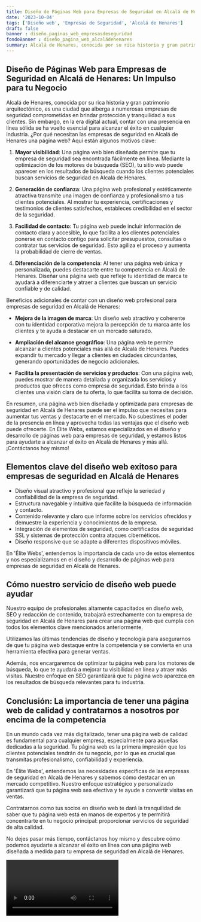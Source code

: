 ```yaml
---
title: Diseño de Páginas Web para Empresas de Seguridad en Alcalá de Henares
date: '2023-10-04'
tags: ['Diseño web', 'Empresas de Seguridad', 'Alcalá de Henares']
draft: false
banner : diseño_paginas_web_empresasdeseguridad
fondoBanner : diseño_pagina_web_alcaládehenares
summary: Alcalá de Henares, conocida por su rica historia y gran patrimonio arquitectónico, es una ciudad que alberga a numerosas empresas de seguridad comprometidas en brindar protección y tranquilidad a sus clientes. Sin embargo, en la era digital actual, contar con una presencia en línea sólida se ha vuelto esencial para alcanzar el éxito en cualquier industria. ¿Por qué necesitan las empresas de seguridad en Alcalá de Henares una página web? Aquí están algunos motivos clave
---
```


## Diseño de Páginas Web para Empresas de Seguridad en Alcalá de Henares: Un Impulso para tu Negocio

Alcalá de Henares, conocida por su rica historia y gran patrimonio arquitectónico, es una ciudad que alberga a numerosas empresas de seguridad comprometidas en brindar protección y tranquilidad a sus clientes. Sin embargo, en la era digital actual, contar con una presencia en línea sólida se ha vuelto esencial para alcanzar el éxito en cualquier industria. ¿Por qué necesitan las empresas de seguridad en Alcalá de Henares una página web? Aquí están algunos motivos clave:

1. **Mayor visibilidad**: Una página web bien diseñada permite que tu empresa de seguridad sea encontrada fácilmente en línea. Mediante la optimización de los motores de búsqueda (SEO), tu sitio web puede aparecer en los resultados de búsqueda cuando los clientes potenciales buscan servicios de seguridad en Alcalá de Henares.

2. **Generación de confianza**: Una página web profesional y estéticamente atractiva transmite una imagen de confianza y profesionalismo a tus clientes potenciales. Al mostrar tu experiencia, certificaciones y testimonios de clientes satisfechos, estableces credibilidad en el sector de la seguridad.

3. **Facilidad de contacto**: Tu página web puede incluir información de contacto clara y accesible, lo que facilita a los clientes potenciales ponerse en contacto contigo para solicitar presupuestos, consultas o contratar tus servicios de seguridad. Esto agiliza el proceso y aumenta la probabilidad de cierre de ventas.

4. **Diferenciación de la competencia**: Al tener una página web única y personalizada, puedes destacarte entre tu competencia en Alcalá de Henares. Diseñar una página web que refleje tu identidad de marca te ayudará a diferenciarte y atraer a clientes que buscan un servicio confiable y de calidad.

Beneficios adicionales de contar con un diseño web profesional para empresas de seguridad en Alcalá de Henares:

- **Mejora de la imagen de marca**: Un diseño web atractivo y coherente con tu identidad corporativa mejora la percepción de tu marca ante los clientes y te ayuda a destacar en un mercado saturado.

- **Ampliación del alcance geográfico**: Una página web te permite alcanzar a clientes potenciales más allá de Alcalá de Henares. Puedes expandir tu mercado y llegar a clientes en ciudades circundantes, generando oportunidades de negocio adicionales.

- **Facilita la presentación de servicios y productos**: Con una página web, puedes mostrar de manera detallada y organizada los servicios y productos que ofreces como empresa de seguridad. Esto brinda a los clientes una visión clara de tu oferta, lo que facilita su toma de decisión.

En resumen, una página web bien diseñada y optimizada para empresas de seguridad en Alcalá de Henares puede ser el impulso que necesitas para aumentar tus ventas y destacarte en el mercado. No subestimes el poder de la presencia en línea y aprovecha todas las ventajas que el diseño web puede ofrecerte. En Élite Webs, estamos especializados en el diseño y desarrollo de páginas web para empresas de seguridad, y estamos listos para ayudarte a alcanzar el éxito en Alcalá de Henares y más allá. ¡Contáctanos hoy mismo!

<GifSeo />

<Cta />

## Elementos clave del diseño web exitoso para empresas de seguridad en Alcalá de Henares

- Diseño visual atractivo y profesional que refleje la seriedad y confiabilidad de la empresa de seguridad.
- Estructura navegable y intuitiva que facilite la búsqueda de información y contacto.
- Contenido relevante y claro que informe sobre los servicios ofrecidos y demuestre la experiencia y conocimientos de la empresa.
- Integración de elementos de seguridad, como certificados de seguridad SSL y sistemas de protección contra ataques cibernéticos.
- Diseño responsive que se adapte a diferentes dispositivos móviles.

En 'Élite Webs', entendemos la importancia de cada uno de estos elementos y nos especializamos en el diseño y desarrollo de páginas web para empresas de seguridad en Alcalá de Henares.

## Cómo nuestro servicio de diseño web puede ayudar

Nuestro equipo de profesionales altamente capacitados en diseño web, SEO y redacción de contenido, trabajará estrechamente con tu empresa de seguridad en Alcalá de Henares para crear una página web que cumpla con todos los elementos clave mencionados anteriormente.

Utilizamos las últimas tendencias de diseño y tecnología para asegurarnos de que tu página web destaque entre la competencia y se convierta en una herramienta efectiva para generar ventas.

Además, nos encargaremos de optimizar tu página web para los motores de búsqueda, lo que te ayudará a mejorar tu visibilidad en línea y atraer más visitas. Nuestro enfoque en SEO garantizará que tu página web aparezca en los resultados de búsqueda relevantes para tu industria.

## Conclusión: La importancia de tener una página web de calidad y contratarnos a nosotros por encima de la competencia

En un mundo cada vez más digitalizado, tener una página web de calidad es fundamental para cualquier empresa, especialmente para aquellas dedicadas a la seguridad. Tu página web es la primera impresión que los clientes potenciales tendrán de tu negocio, por lo que es crucial que transmitas profesionalismo, confiabilidad y experiencia.

En 'Élite Webs', entendemos las necesidades específicas de las empresas de seguridad en Alcalá de Henares y sabemos cómo destacar en un mercado competitivo. Nuestro enfoque estratégico y personalizado garantizará que tu página web sea efectiva y te ayude a convertir visitas en ventas.

Contratarnos como tus socios en diseño web te dará la tranquilidad de saber que tu página web está en manos de expertos y te permitirá concentrarte en tu negocio principal: proporcionar servicios de seguridad de alta calidad.

No dejes pasar más tiempo, contáctanos hoy mismo y descubre cómo podemos ayudarte a alcanzar el éxito en línea con una página web diseñada a medida para tu empresa de seguridad en Alcalá de Henares.

<Video />

<CtaBot job='Empresas de Seguridad' city='Alcalá de Henares'/>

<Gmaps query='Alcalá de Henares+españa+maps' />